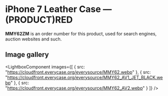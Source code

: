 
# iPhone 7 Leather Case — (PRODUCT)RED

<Callout type='info' emoji='👉🏻'>**MMY62ZM** is an order number for this product, used for search engines, auction websites and such.</Callout>

## Image gallery

<LightboxComponent
    images={[
      {
        src: "https://cloudfront.everycase.org/everysource/MMY62.webp"
      },
      {
        src: "https://cloudfront.everycase.org/everysource/MMY62_AV1_JET_BLACK.webp"
      },
      {
        src: "https://cloudfront.everycase.org/everysource/MMY62_AV2.webp"
      }
    ]}
  />
